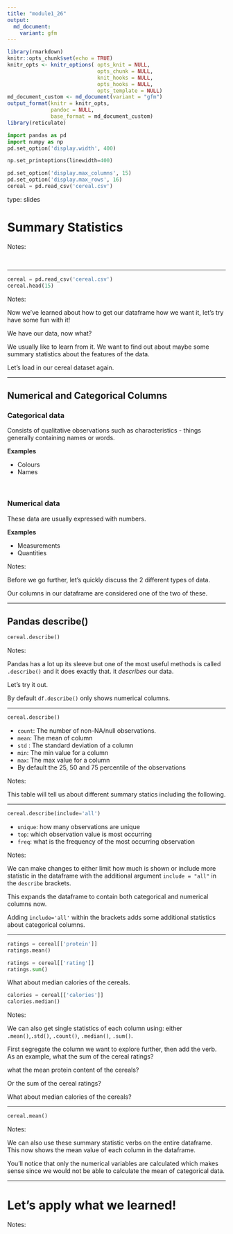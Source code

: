 ```yaml
---
title: "module1_26"
output: 
  md_document:
    variant: gfm
---
```



```r
library(rmarkdown)
knitr::opts_chunk$set(echo = TRUE)
knitr_opts <- knitr_options( opts_knit = NULL,
                             opts_chunk = NULL,
                             knit_hooks = NULL,
                             opts_hooks = NULL,
                             opts_template = NULL)
md_document_custom <- md_document(variant = "gfm")
output_format(knitr = knitr_opts,
              pandoc = NULL,
              base_format = md_document_custom)
library(reticulate)
```


```python
import pandas as pd
import numpy as np
pd.set_option('display.width', 400)

np.set_printoptions(linewidth=400)

pd.set_option('display.max_columns', 15)
pd.set_option('display.max_rows', 16)
cereal = pd.read_csv('cereal.csv')
```


type: slides

# Summary Statistics

Notes: 

<br>

---

```python
cereal = pd.read_csv('cereal.csv')
cereal.head(15)
```

Notes: 

Now we've learned about how to get our dataframe how we want it, let's try have  some fun with it!

We have our data, now what? 

We usually like to learn from it. We want to find out about maybe some summary statistics about the features of the data. 

Let's load in our cereal dataset again. 

---

## Numerical and Categorical Columns 



### Categorical data

Consists of qualitative observations such as characteristics - things generally containing names or words. 

**Examples**      

- Colours
- Names 

<br>

### Numerical data

These data are usually expressed with numbers. 

**Examples**    

- Measurements
- Quantities


Notes: 

Before we go further, let's quickly discuss the 2 different types of data.  

Our columns in our dataframe are considered one of the two of these.

---

## Pandas describe()


```python
cereal.describe()
```


Notes:

Pandas has a lot up its sleeve but one of the most useful methods is called `.describe()` and it does exactly that. it _describes_ our data.  

Let's try it out.

By default `df.describe()` only shows numerical columns.

---

```python
cereal.describe()
```


- `count`: The number of non-NA/null observations.
- `mean`: The mean of  column 
- `std` : The standard deviation of a column
- `min`: The min value for a column
- `max`: The max value for a column 
- By default the 25, 50 and 75 percentile of the observations

Notes:

This table will tell us about different summary statics including the following. 

---

```python
cereal.describe(include='all')
```

- `unique`: how many observations are unique
- `top`: which observation value is most occurring
- `freq`: what is the frequency of the most occurring observation 

Notes: 

We can make changes to either limit how much is shown or include more statistic in the dataframe with the additional argument `include = "all"` in the `describe` brackets.

This expands the dataframe to contain both categorical and numerical columns now. 

Adding `include='all'` within the brackets adds some additional statistics about categorical columns.

---

```python
ratings = cereal[['protein']]
ratings.mean()
```


```python
ratings = cereal[['rating']]
ratings.sum()
```

What about median calories of the cereals. 


```python
calories = cereal[['calories']]
calories.median()
```


Notes: 

We can also get single statistics of each column using:
either `.mean()`,`.std()`, `.count()`, `.median()`, `.sum()`. 

First segregate the column we want to explore further, then add the verb. 
As an example, what the sum of the cereal ratings?

what the mean protein content of the cereals?

Or the sum of the cereal ratings?

What about median calories of the cereals? 

---

```python
cereal.mean()
```

Notes: 

We can also use these summary statistic verbs on the entire dataframe. This now shows the mean value of each column in the dataframe. 

You'll notice that only the numerical variables are calculated which makes sense since we would not be able to calculate the mean of categorical data. 

---

# Let’s apply what we learned!

Notes:

<br>
